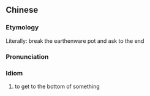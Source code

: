 {{also|打破砂锅问到底}}
==Chinese==
{{zh-forms|s=打破砂锅问到底|type=2212}}

===Etymology===
Literally: break the earthenware pot and ask to the end

===Pronunciation===
{{zh-pron
|m=dǎpò shāguō wèn dàodǐ
|cat=id
}}

===Idiom===
{{zh-idiom}}

# to get to the bottom of something